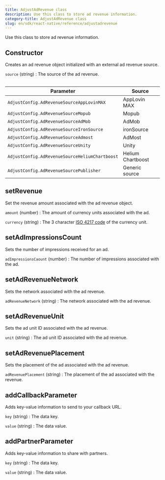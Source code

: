 ```yaml
---
title: AdjustAdRevenue class
description: Use this class to store ad revenue information.
category-title: AdjustAdRevenue class
slug: en/sdk/react-native/reference/adjustadrevenue
---
```


Use this class to store ad revenue information.

<Function>

## Constructor

Creates an ad revenue object initialized with an external ad revenue source.

<slot slot="signature">


<ConstructorSig />

</slot>

<slot slot="snippet">


<Constructor />

</slot>

<slot slot="parameters">

`source` (string)
: The source of the ad revenue.

<Table>

| Parameter                                      | Source            |
| ---------------------------------------------- | ----------------- |
| `AdjustConfig.AdRevenueSourceAppLovinMAX`      | AppLovin MAX      |
| `AdjustConfig.AdRevenueSourceMopub`            | Mopub             |
| `AdjustConfig.AdRevenueSourceAdMob`            | AdMob             |
| `AdjustConfig.AdRevenueSourceIronSource`       | ironSource        |
| `AdjustConfig.AdRevenueSourceAdmost`           | AdMost            |
| `AdjustConfig.AdRevenueSourceUnity`            | Unity             |
| `AdjustConfig.AdRevenueSourceHeliumChartboost` | Helium Chartboost |
| `AdjustConfig.AdRevenueSourcePublisher`        | Generic source    |

</Table>

</slot>

</Function>

<Function>

## setRevenue

Set the revenue amount associated with the ad revenue object.

<slot slot="signature">


<SetRevenueSig />

</slot>

<slot slot="snippet">


<SetRevenue />

</slot>

<slot slot="parameters">

`amount` (number)
: The amount of currency units associated with the ad.

`currency` (string)
: The 3 character [ISO 4217 code](https://www.iban.com/currency-codes) of the currency unit.

</slot>

</Function>

<Function>

## setAdImpressionsCount

Sets the number of impressions received for an ad.

<slot slot="signature">


<SetAdImpressionsCountSig />

</slot>

<slot slot="snippet">


<SetAdImpressionsCount />

</slot>

<slot slot="parameters">

`adImpressionsCaount` (number)
: The number of impressions associated with the ad.

</slot>

</Function>

<Function>

## setAdRevenueNetwork

Sets the network associated with the ad revenue.

<slot slot="signature">


<SetAdRevenueNetworkSig />

</slot>

<slot slot="snippet">


<SetAdRevenueNetwork />

</slot>

<slot slot="parameters">

`adRevenueNetwork` (string)
: The network associated with the ad revenue.

</slot>

</Function>

<Function>

## setAdRevenueUnit

Sets the ad unit ID associated with the ad revenue.

<slot slot="signature">


<SetAdRevenueUnitSig />

</slot>

<slot slot="snippet">


<SetAdRevenueUnit />

</slot>

<slot slot="parameters">

`unit` (string)
: The ad unit ID associated with the ad revenue.

</slot>

</Function>

<Function>

## setAdRevenuePlacement

Sets the placement of the ad associated with the ad revenue.

<slot slot="signature">


<SetAdRevenuePlacementSig />

</slot>

<slot slot="snippet">


<SetAdRevenuePlacement />

</slot>

<slot slot="parameters">

`adRevenuePlacement` (string)
: The placement of the ad associated with the revenue.

</slot>

</Function>

<Function>

## addCallbackParameter

Adds key-value information to send to your callback URL.

<slot slot="signature">


<AddCallbackParameterSig />

</slot>

<slot slot="snippet">


<AddCallbackParameter />

</slot>

<slot slot="parameters">

`key` (string)
: The data key.

`value` (string)
: The data value.

</slot>

</Function>

<Function>

## addPartnerParameter

Adds key-value information to share with partners.

<slot slot="signature">


<AddPartnerParameterSig />

</slot>

<slot slot="snippet">


<AddPartnerParameter />

</slot>

<slot slot="parameters">

`key` (string)
: The data key.

`value` (string)
: The data value.

</slot>

</Function>
